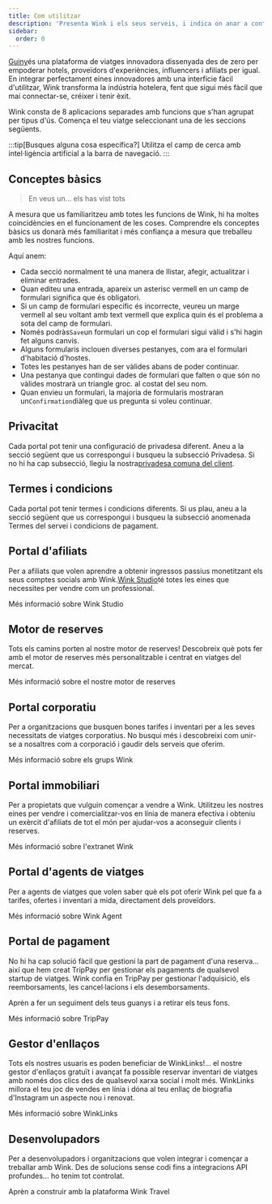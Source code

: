 ```yaml
---
title: Com utilitzar
description: 'Presenta Wink i els seus serveis, i indica on anar a continuació.'
sidebar:
  order: 0
---
```


[Guiny](https://wink.travel)és una plataforma de viatges innovadora dissenyada des de zero per empoderar hotels, proveïdors d'experiències, influencers i afiliats per igual. En integrar perfectament eines innovadores amb una interfície fàcil d'utilitzar, Wink transforma la indústria hotelera, fent que sigui més fàcil que mai connectar-se, créixer i tenir èxit.

Wink consta de 8 aplicacions separades amb funcions que s'han agrupat per tipus d'ús.
Comença el teu viatge seleccionant una de les seccions següents.

:::tip\[Busques alguna cosa específica?]
Utilitza el camp de cerca amb intel·ligència artificial a la barra de navegació.
:::

## Conceptes bàsics

> En veus un... els has vist tots

A mesura que us familiaritzeu amb totes les funcions de Wink, hi ha moltes coincidències en el funcionament de les coses.
Comprendre els conceptes bàsics us donarà més familiaritat i més confiança a mesura que treballeu amb les nostres funcions.

Aquí anem:

* Cada secció normalment té una manera de llistar, afegir, actualitzar i eliminar entrades.
* Quan editeu una entrada, apareix un asterisc vermell<Badge text="*" variant="danger" size="large" />
  en un camp de formulari significa que és obligatori.
* Si un camp de formulari específic és incorrecte, veureu un marge vermell al seu voltant amb text vermell que explica quin és el problema a sota del camp de formulari.
* Només podràs`Save`un formulari un cop el formulari sigui vàlid i s'hi hagin fet alguns canvis.
* Alguns formularis inclouen diverses pestanyes, com ara el formulari d'habitació d'hostes.
* Totes les pestanyes han de ser vàlides abans de poder continuar.
* Una pestanya que contingui dades de formulari que falten o que són no vàlides mostrarà un triangle groc.<Badge text="⚠️" variant="caution" size="large" />
  al costat del seu nom.
* Quan envieu un formulari, la majoria de formularis mostraran un`Confirmation`diàleg que us pregunta si voleu continuar.

## Privacitat

Cada portal pot tenir una configuració de privadesa diferent. Aneu a la secció següent que us correspongui i busqueu la subsecció Privadesa. Si no hi ha cap subsecció, llegiu la nostra[privadesa comuna del client](/booking-engine/privacy).

## Termes i condicions

Cada portal pot tenir termes i condicions diferents. Si us plau, aneu a la secció següent que us correspongui i busqueu la subsecció anomenada Termes del servei i condicions de pagament.

## Portal d'afiliats

Per a afiliats que volen aprendre a obtenir ingressos passius monetitzant els seus comptes socials amb Wink.[Wink Studio](https://studio.wink.travel)té totes les eines que necessites per vendre com un professional.

<LinkButton href="/studio/what-is-studio">
  Més informació sobre Wink Studio
</LinkButton>


## Motor de reserves

Tots els camins porten al nostre motor de reserves! Descobreix què pots fer amb el motor de reserves més personalitzable i centrat en viatges del mercat.

<LinkButton href="/booking-engine/in-a-nutshell">
  Més informació sobre el nostre motor de reserves
</LinkButton>


## Portal corporatiu

Per a organitzacions que busquen bones tarifes i inventari per a les seves necessitats de viatges corporatius. No busqui més i descobreixi com unir-se a nosaltres com a corporació i gaudir dels serveis que oferim.

<LinkButton href="/corporate/what-is-group">
  Més informació sobre els grups Wink
</LinkButton>


## Portal immobiliari

Per a propietats que vulguin començar a vendre a Wink. Utilitzeu les nostres eines per vendre i comercialitzar-vos en línia de manera efectiva i obteniu un exèrcit d'afiliats de tot el món per ajudar-vos a aconseguir clients i reserves.

<LinkButton href="/extranet/what-is-extranet">
  Més informació sobre l'extranet Wink
</LinkButton>


## Portal d'agents de viatges

Per a agents de viatges que volen saber què els pot oferir Wink pel que fa a tarifes, ofertes i inventari a mida, directament dels proveïdors.

<LinkButton href="/travel-agent/what-is-agent">
  Més informació sobre Wink Agent
</LinkButton>


## Portal de pagament

No hi ha cap solució fàcil que gestioni la part de pagament d'una reserva... així que hem creat TripPay per gestionar els pagaments de qualsevol startup de viatges. Wink confia en TripPay per gestionar l'adquisició, els reemborsaments, les cancel·lacions i els desemborsaments.

Aprèn a fer un seguiment dels teus guanys i a retirar els teus fons.

<LinkButton href="/payment/what-is-trip-pay">
  Més informació sobre TripPay
</LinkButton>


## Gestor d'enllaços

Tots els nostres usuaris es poden beneficiar de WinkLinks!... el nostre gestor d'enllaços gratuït i avançat fa possible reservar inventari de viatges amb només dos clics des de qualsevol xarxa social i molt més.
WinkLinks millora el teu joc de vendes en línia i dóna al teu enllaç de biografia d'Instagram un aspecte nou i renovat.

<LinkButton href="/link-manager/wink-links">
  Més informació sobre WinkLinks
</LinkButton>


## Desenvolupadors

Per a desenvolupadors i organitzacions que volen integrar i començar a treballar amb Wink. Des de solucions sense codi fins a integracions API profundes... ho tenim tot controlat.

<LinkButton href="/developers/build-on-wink">
  Aprèn a construir amb la plataforma Wink Travel
</LinkButton>

